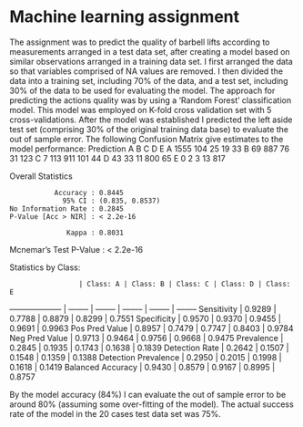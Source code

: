Machine learning assignment
========================================================
The assignment was to predict the quality of barbell lifts according to measurements arranged in a test data set, after creating a model based on similar observations arranged in a training data set. I first arranged the data so that variables comprised of NA values are removed. I then divided the data into a training set, including 70% of the data, and a test set, including 30% of the data to be used for evaluating the model.
The approach for predicting the actions quality was by using a 'Random Forest' classification model. This model was employed on K-fold cross validation set with 5 cross-validations.
After the model was established I predicted the left aside test set (comprising 30% of the original training data base) to evaluate the out of sample error. 
The following Confusion Matrix give estimates to the model performance:
Prediction    A    B    C    D    E
         A 1555  104   25   19   33
         B   69  887   76   31  123
         C    7  113  911  101   44
         D   43   33   11  800   65
         E    0    2    3   13  817

Overall Statistics
                                         
               Accuracy : 0.8445         
                 95% CI : (0.835, 0.8537)
    No Information Rate : 0.2845         
    P-Value [Acc > NIR] : < 2.2e-16      
                                         
                  Kappa : 0.8031         
 Mcnemar's Test P-Value : < 2.2e-16      

Statistics by Class:

                     | Class: A | Class: B | Class: C | Class: D | Class: E
-------------------- | -------- | -------- | -------- | -------- | -------- 
Sensitivity          |  0.9289 |  0.7788 |  0.8879 |  0.8299  | 0.7551
Specificity          |  0.9570  | 0.9370 |  0.9455  | 0.9691  | 0.9963
Pos Pred Value       |  0.8957  | 0.7479  | 0.7747 |  0.8403  | 0.9784
Neg Pred Value       |  0.9713  | 0.9464  | 0.9756 |  0.9668  | 0.9475
Prevalence            | 0.2845 |  0.1935 |  0.1743 |  0.1638 |  0.1839
Detection Rate       |  0.2642  | 0.1507 |  0.1548 |  0.1359 |  0.1388
Detection Prevalence |  0.2950  | 0.2015 |  0.1998 |  0.1618  | 0.1419
Balanced Accuracy   |   0.9430  | 0.8579  | 0.9167 |  0.8995  | 0.8757
 
By the model accuracy (84%) I can evaluate the out of sample error to be around 80% (assuming some over-fitting of the model).
The actual success rate of the model in the 20 cases test data set was 75%. 
